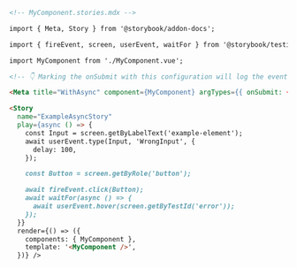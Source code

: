 ```md
<!-- MyComponent.stories.mdx -->

import { Meta, Story } from '@storybook/addon-docs';

import { fireEvent, screen, userEvent, waitFor } from '@storybook/testing-library';

import MyComponent from './MyComponent.vue';

<!-- 👇 Marking the onSubmit with this configuration will log the event in the Actions panel-->

<Meta title="WithAsync" component={MyComponent} argTypes={{ onSubmit: { action: true }}/>

<Story
  name="ExampleAsyncStory"
  play={async () => {
    const Input = screen.getByLabelText('example-element');
    await userEvent.type(Input, 'WrongInput', {
      delay: 100,
    });

    const Button = screen.getByRole('button');

    await fireEvent.click(Button);
    await waitFor(async () => {
      await userEvent.hover(screen.getByTestId('error'));
    });
  }}
  render={() => ({
    components: { MyComponent },
    template: '<MyComponent />',
  })} />
```